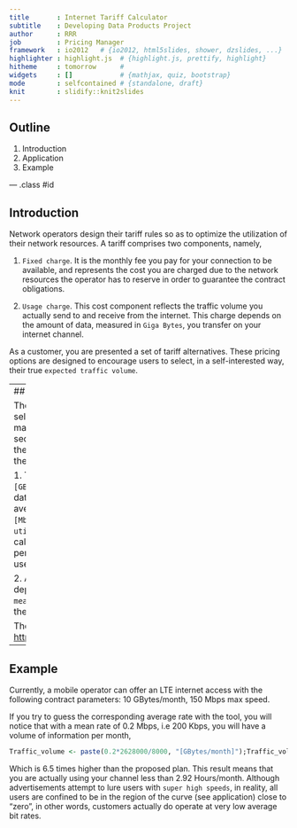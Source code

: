 ```yaml
---
title       : Internet Tariff Calculator
subtitle    : Developing Data Products Project
author      : RRR
job         : Pricing Manager
framework   : io2012   # {io2012, html5slides, shower, dzslides, ...}
highlighter : highlight.js  # {highlight.js, prettify, highlight}
hitheme     : tomorrow      # 
widgets     : []            # {mathjax, quiz, bootstrap}
mode        : selfcontained # {standalone, draft}
knit        : slidify::knit2slides
---
```


## Outline

1. Introduction
2. Application
3. Example

--- .class #id 

## Introduction

Network operators design their tariff rules so as to optimize the utilization of their network resources. A tariff comprises two components, namely,

1. `Fixed charge`. It is the monthly fee you pay for your connection to be available, and represents the cost you are charged due to the network resources the operator has to reserve in order to guarantee the contract obligations.

2. `Usage charge`. This cost component reflects the traffic volume you actually send to and receive from the internet. This charge depends on the amount of data, measured in `Giga Bytes`, you transfer on your internet channel.

As a customer, you are presented a set of tariff alternatives. These pricing options are designed to encourage users to select, in a self-interested way, their true `expected traffic volume`.
 

---
## Application

The application helps a customer to select an internet tariff. Using the max speed in Mbps (Mega bits per second) of the internet connection, the user can vary the mean rate of the channel so as to obtain,

1. The traffic `volume [GBytes/month]`, i.e. the amount of data, that can be transferred with an average speed of `mean [Mbps/month]`. A parameter called `utilization [hours/month]` is calculated as an indicator of the percentage of time the channel is used.

2. A plot that illustrates the existing dependency of the tariff with the `mean speed` of the channel, i.e. with the actual usage of the connection.

The application is available at <http://rromeror.shinyapps.io/Project>.

---  
## Example

Currently, a mobile operator can offer an LTE internet access with the following contract parameters: 10 GBytes/month, 150 Mbps max speed. 

If you try to guess the corresponding average rate with the tool, you will notice that with a mean rate of 0.2 Mbps, i.e 200 Kbps, you will have a volume of information per month,
```r
Traffic_volume <- paste(0.2*2628000/8000, "[GBytes/month]");Traffic_volume
```
Which is 6.5 times higher than the proposed plan. This result means that you are actually using your channel less than 2.92 Hours/month. Although advertisements attempt to lure users with `super high speeds`, in reality, all users are confined to be in the region of the curve (see application) close to "zero", in other words, customers actually do operate at very low average bit rates.

 